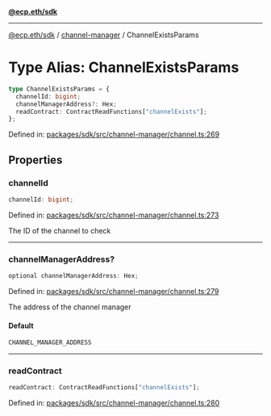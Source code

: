 [**@ecp.eth/sdk**](../../index.mdx)

***

[@ecp.eth/sdk](/sdk-reference/index.mdx) / [channel-manager](/sdk-reference/channel-manager/index.mdx) / ChannelExistsParams

# Type Alias: ChannelExistsParams

```ts
type ChannelExistsParams = {
  channelId: bigint;
  channelManagerAddress?: Hex;
  readContract: ContractReadFunctions["channelExists"];
};
```

Defined in: [packages/sdk/src/channel-manager/channel.ts:269](https://github.com/ecp-eth/comments-monorepo/blob/main/packages/sdk/src/channel-manager/channel.ts#L269)

## Properties

### channelId

```ts
channelId: bigint;
```

Defined in: [packages/sdk/src/channel-manager/channel.ts:273](https://github.com/ecp-eth/comments-monorepo/blob/main/packages/sdk/src/channel-manager/channel.ts#L273)

The ID of the channel to check

***

### channelManagerAddress?

```ts
optional channelManagerAddress: Hex;
```

Defined in: [packages/sdk/src/channel-manager/channel.ts:279](https://github.com/ecp-eth/comments-monorepo/blob/main/packages/sdk/src/channel-manager/channel.ts#L279)

The address of the channel manager

#### Default

```ts
CHANNEL_MANAGER_ADDRESS
```

***

### readContract

```ts
readContract: ContractReadFunctions["channelExists"];
```

Defined in: [packages/sdk/src/channel-manager/channel.ts:280](https://github.com/ecp-eth/comments-monorepo/blob/main/packages/sdk/src/channel-manager/channel.ts#L280)
